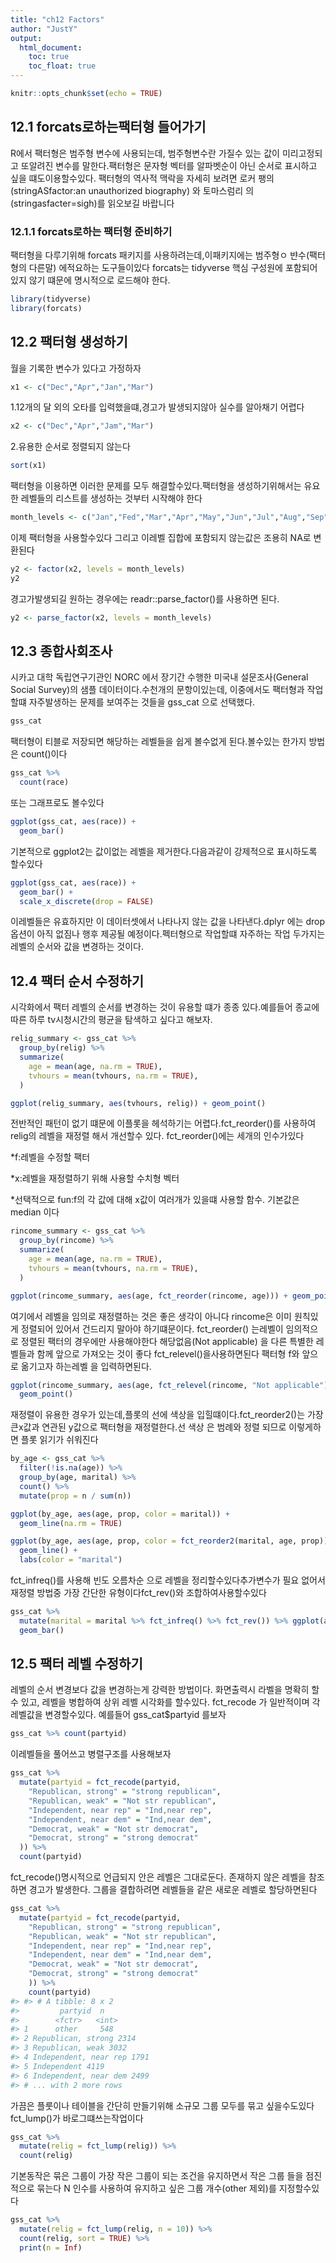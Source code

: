 ```yaml
---
title: "ch12 Factors"
author: "JustY"
output: 
  html_document:
    toc: true
    toc_float: true
---
```


```r
knitr::opts_chunk$set(echo = TRUE)
```

## 12.1 forcats로하는팩터형 들어가기
R에서 팩터형은 범주형 변수에 사용되는데, 범주형변수란 가질수 있는 값이 미리고정되고 또알려진 변수를 말한다.팩터형은 문자형 벡터를 알파벳순이 아닌 순서로 표시하고 싶을 떄도이용할수있다. 팩터형의 역사적 맥락을 자세히 보려면 로커 팽의 (stringASfactor:an unauthorized biography) 와 토마스럼리 의
 (stringasfacter=sigh)를 읽오보길 바랍니다
 

### 12.1.1 forcats로하는 팩터형 준비하기
팩터형을 다루기위해 forcats 패키지를 사용하려는데,이패키지에는 범주형ㅇ 뱐수(팩터형의 다른말)
에적요하는 도구들이있다 forcats는 tidyverse 핵심 구성원에 포함되어있지 않기 떄문에 명시적으로 로드해야 한다.

```r
library(tidyverse)
library(forcats)
```

## 12.2 팩터형 생성하기
월을 기록한 변수가 있다고 가정하자

```r
x1 <- c("Dec","Apr","Jan","Mar")
```

1.12개의 달 외의 오타를 입력했을떄,경고가 발생되지않아 실수를 알아채기 어렵다
```r
x2 <- c("Dec","Apr","Jam","Mar")
```

2.유용한 순서로 정렬되지 않는다
```r
sort(x1)
```

팩터형을 이용하면 이러한 문제를 모두 해결할수있다.팩터형을 생성하기위해서는 유요한 레벨들의 리스트를 생성하는 것부터 시작해야 한다

```r
month_levels <- c("Jan","Fed","Mar","Apr","May","Jun","Jul","Aug","Sep","Oct","Nov","Dec")
```

이제 팩터형을 사용할수있다
그리고 이레벨 집합에 포함되지 않는값은 조용히 NA로 변환된다

```r
y2 <- factor(x2, levels = month_levels) 
y2

```

경고가발생되길 원하는 경우에는 readr::parse_factor()를 사용하면 된다.

```r
y2 <- parse_factor(x2, levels = month_levels)

```

## 12.3 종합사회조사
시카고 대학 독립연구기관인 NORC 에서 장기간 수행한 미국내 설문조사(General Social Survey)의 샘플 데이터이다.수천개의 문항이있는데, 이중에서도 팩터형과 작업할떄 자주발생하는 문제를 보여주는 것들을 gss_cat 으로 선택했다.

```r
gss_cat

```

팩터형이 티블로 저장되면 해당하는 레벨들을 쉽게 볼수없게 된다.볼수있는 한가지 방법은 count()이다

```r
gss_cat %>%
  count(race)

```

또는 그래프로도 볼수있다

```r
ggplot(gss_cat, aes(race)) +
  geom_bar()
```

기본적으로 ggplot2는 값이없는 레벨을 제거한다.다음과같이
강제적으로 표시하도록 할수있다


```r
ggplot(gss_cat, aes(race)) +
  geom_bar() +
  scale_x_discrete(drop = FALSE)
```


이레벨들은 유효하지만 이 데이터셋에서 나타나지 않는 값을 나타낸다.dplyr 에는 drop 옵션이 아직 없짐나 행후 제공될 예정이다.펙터형으로 작업할떄 자주하는 작업 두가지는 레벨의 순서와 값을 변경하는 것이다.


## 12.4 팩터 순서 수정하기
시각화에서 팩터 레벨의 순서를 변경하는 것이 유용할 떄가 종종 있다.예를들어 종교에 따른 하루 tv시청시간의 평균을 탐색하고 싶다고 해보자.

```r
relig_summary <- gss_cat %>%
  group_by(relig) %>%
  summarize(
    age = mean(age, na.rm = TRUE),
    tvhours = mean(tvhours, na.rm = TRUE),
  )

ggplot(relig_summary, aes(tvhours, relig)) + geom_point()
```

전반적인 패턴이 없기 떄문에 이플롯을 헤석하기는 어렵다.fct_reorder()를 사용하여 relig의 레벨을 재정렬 해서 개선할수 있다. fct_reorder()에는 세개의 인수가있다

*f:레벨을 수정할 팩터

*x:레벨을 재정렬하기 위해 사용할 수치형 벡터

*선택적으로 fun:f의 각 값에 대해 x값이 여러개가 있을떄 사용할 함수. 기본값은 median 이다


```r
rincome_summary <- gss_cat %>%
  group_by(rincome) %>%
  summarize(
    age = mean(age, na.rm = TRUE),
    tvhours = mean(tvhours, na.rm = TRUE),
  )

ggplot(rincome_summary, aes(age, fct_reorder(rincome, age))) + geom_point()
```

여기에서 레벨을 임의로 재정렬하는 것은 좋은 생각이 아니다
rincome은 이미 원칙있게 정렬되어 있어서 건드리지 말아야 하기떄문이다. fct_reorder() 는레벨이 임의적으로 정렬된 팩터의 경우에만 사용해야한다
해당없음(Not applicable) 을 다른 특별한 레벨들과 함께 앞으로 가져오는 것이 좋다 fct_relevel()을사용하면된다
팩터형 f와 앞으로 옮기고자 하는레벨 을 입력하면된다.

```r
ggplot(rincome_summary, aes(age, fct_relevel(rincome, "Not applicable"))) +
  geom_point()
```

재정렬이 유용한 경우가 있는데,플롯의 선에 색상을 입힐떄이다.fct_reorder2()는 가장 큰x값과 연관된 y값으로 팩터형을 재정렬한다.선 색상 은 범례와 정렬 되므로 이렇게하면
플롯 읽기가 쉬워진다

```r
by_age <- gss_cat %>%
  filter(!is.na(age)) %>%
  group_by(age, marital) %>%
  count() %>%
  mutate(prop = n / sum(n))

ggplot(by_age, aes(age, prop, color = marital)) +
  geom_line(na.rm = TRUE)

ggplot(by_age, aes(age, prop, color = fct_reorder2(marital, age, prop))) +
  geom_line() +
  labs(color = "marital")
```

fct_infreq()를 사용해 빈도 오름차순 으로 레벨을 정리할수있다추가변수가 필요 없어서 재정렬 방법중 가장 간단한 유형이다fct_rev()와 조합하여사용할수있다



```r
gss_cat %>%
  mutate(marital = marital %>% fct_infreq() %>% fct_rev()) %>% ggplot(aes(marital)) +
  geom_bar()
```

## 12.5 팩터 레벨 수정하기

레벨의 순서 변경보다 값을 변경하는게 강력한 방법이다.
화면출력시 라벨을 명확히 할수 있고, 레벨을 병합하여 상위 레벨 시각화를 할수있다. fct_recode 가 일반적이며 각레벨값을 변경할수있다. 예를들어 gss_cat$partyid 를보자

```r
gss_cat %>% count(partyid)

```

이레벨들을 풀어쓰고 병렬구조를 사용해보자


```r
gss_cat %>%
  mutate(partyid = fct_recode(partyid,
    "Republican, strong" = "strong republican",
    "Republican, weak" = "Not str republican",
    "Independent, near rep" = "Ind,near rep",
    "Independent, near dem" = "Ind,near dem",
    "Democrat, weak" = "Not str democrat",
    "Democrat, strong" = "strong democrat"
  )) %>%
  count(partyid)

```

fct_recode()명시적으로 언급되지 안은 레벨은 그대로둔다.
존재하지 않은 레벨을 참조하면 경고가 발생한다.
그룹을 결합하려면 레벨들을 같은 새로운 레벨로 할당하면된다

```r
gss_cat %>%
  mutate(partyid = fct_recode(partyid,
    "Republican, strong" = "strong republican",
    "Republican, weak" = "Not str republican",
    "Independent, near rep" = "Ind,near rep",
    "Independent, near dem" = "Ind,near dem",
    "Democrat, weak" = "Not str democrat",
    "Democrat, strong" = "strong democrat"
    )) %>%
    count(partyid)
#> #> # A tibble: 8 x 2
#>         partyid  n
#>        <fctr>   <int>
#> 1      other     548     
#> 2 Republican, strong 2314
#> 3 Republican, weak 3032
#> 4 Independent, near rep 1791
#> 5 Independent 4119
#> 6 Independent, near dem 2499
#> # ... with 2 more rows
```

가끔은 플룻이나 테이블을 간단히 만들기위해 소규모 그룹 모두를 묶고 싶을수도있다 fct_lump()가 바로그떄쓰는작업이다

```r
gss_cat %>%
  mutate(relig = fct_lump(relig)) %>%
  count(relig)

```


기본동작은 묶은 그룹이 가장 작은 그룹이 되는 조건을 유지하면서 작은 그룹 들을 점진적으로 묶는다
N 인수를 사용하여 유지하고 싶은 그룹 개수(other 제외)를 지정할수있다

```r
gss_cat %>%
  mutate(relig = fct_lump(relig, n = 10)) %>%
  count(relig, sort = TRUE) %>%
  print(n = Inf)

```


